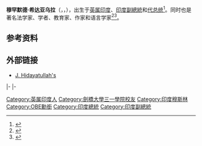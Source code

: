 {{Infobox officeholder
|name             = 穆罕默德·希达亚乌拉<br/>Mohammad Hidayatullah
|honorific-suffix =
|image            = Justice M. Hidayatullah.jpg
|image_size       = 220px 
|office1          =  [[印度副總統列表|第6任]]{{tsl|en|Vice President of India|印度副总统}}
|president1       = [[尼兰·桑吉瓦·雷迪|尼兰·桑吉瓦·雷迪]] <br /> [[吉亚尼·宰尔·辛格|吉亚尼·宰尔·辛格]]
|term_start1      = 1979年8月31日
|term_end1        = 1984年8月30日
|predecessor1     = [[巴沙帕·达纳帕·贾蒂|巴沙帕·达纳帕·贾蒂]]
|successor1       = [[拉马斯瓦米·文卡塔拉曼|拉马斯瓦米·文卡塔拉曼]]
|office2           = 代理[[印度總統|印度總統]]
|primeminister2    = [[英迪拉·甘地|英迪拉·甘地]]
|term_start2       = 1969年7月20日
|term_end2         = 1969年8月24日
|predecessor2     = [[瓦拉哈吉里·文卡塔·吉里|瓦拉哈吉里·文卡塔·吉里]] <small>（代理）</small>
|successor2        = [[瓦拉哈吉里·文卡塔·吉里|瓦拉哈吉里·文卡塔·吉里]]
|office3           = 
|primeminister3    = [[英迪拉·甘地|英迪拉·甘地]]
|term_start3       = 1982年10月6日
|term_end3         = 1982年10月31日
|predecessor3      = [[吉亚尼·宰尔·辛格|吉亚尼·宰尔·辛格]] 
|successor3        = [[吉亚尼·宰尔·辛格|吉亚尼·宰尔·辛格]]
| office4        = 第11任印度司法部长
|term_start4      = 1968年2月25日
|term_end4        = 1970年12月16日
|appointer4       = [[扎基尔·侯赛因|扎基尔·侯赛因]]总统
|predecessor4     = {{tsl|en|Kailas Nath Wanchoo|凯拉斯·纳特·万丘}}
|successor4       = {{tsl|en|Jayantilal Chhotalal Shah|贾亚迪拉尔·乔塔拉尔·沙阿}}
|birth_date       = {{birth date|1905|12|17}}
|birth_place      = [[英属印度|英属印度]]{{tsl|en|United Provinces of British India|英属印度联合省}}[[勒克瑙|勒克瑙]]<br/>（现[[印度|印度]][[北方邦|北方邦]]）
|death_date       = {{death date and age|1992|9|18|1905|12|17}}
|death_place      = [[印度|印度]][[马哈拉施特拉邦|马哈拉施特拉邦]][[孟买|孟买]]
|party            = [[無黨籍|無黨籍]]
|spouse           = Pushpa Shah
|alma_mater       = {{tsl|en|Vasantrao Naik Government Institute of Arts and Social Sciences|瓦桑特克·耐克艺术与社会学政府研究院|莫里斯学院}}<br />[[剑桥大学三一学院|剑桥大学三一学院]]<br />[[林肯律師學院|林肯律師學院]] 
|profession       = 律师、学者
}}

'''穆罕默德·希达亚乌拉'''（{{lang-ur|محمد_ہدایت_اللہ}}，{{lang-en|Mohammad Hidayatullah}}，{{bd|1905年|12月17日|1992年|9月18日}}），出生于[[英属印度|英属印度]]、[[印度副總統列表|印度副總統]]和[[印度总统列表|代总统]]<ref name=VP-list>{{cite web|title=Former Vice Presidents of India|url=http://vicepresidentofindia.nic.in/former.asp|publisher=Secretariat of Vice President of India|accessdate=2014-09-03|dead-url=yes|archiveurl=https://web.archive.org/web/20141017115825/http://vicepresidentofindia.nic.in/former.asp|archivedate=2014-10-17}}</ref>。同时也是著名法学家、学者、教育家、作家和语言学家<ref name="full court-desai">{{cite journal|last1=Desai|first1=P. D., Justice|title=Full Court Reference in Memory of The Late Justice Mohammad Hidayatullah|journal=(1992) 4 SCC (Jour) 10|url=http://www.supremecourtcases.com/index2.php?option=com_content&itemid=99999999&do_pdf=1&id=543 |accessdate=2014-09-03}}</ref><ref name=Chagla>{{cite web|title=Speech by Shri I. M. Chagla|url=http://bombayhighcourt.nic.in/libweb/references/pdf/Justice%20Hidayatullah.pdf|archive-url=https://web.archive.org/web/19920928010101/http://bombayhighcourt.nic.in/libweb/references/pdf/Justice%20Hidayatullah.pdf|publisher=Bombay High Court|accessdate=2014-09-03|archivedate=1992-09-28|dead-url=yes|page=7}}</ref>。

== 参考资料 ==
{{reflist}}

== 外部链接 ==
* [http://www.mapsofindia.com/who-is-who/government-politics/muhammad-hidayatullah.html J. Hidayatullah's ]

{{s-start}}
{{s-off}}
{{s-bef|before={{tsl|en|Kailas Nath Wanchoo|凯拉斯·纳特·万丘}}}}
{{s-ttl|title={{tsl|en|Chief Justice of India|印度司法部长}}|years=1968–1970}}
{{s-aft|after={{tsl|en|Jayantilal Chhotalal Shah|贾亚迪拉尔·乔塔拉尔·沙阿}}}}
|-
{{s-bef|before=[[瓦拉哈吉里·文卡塔·吉里|瓦拉哈吉里·文卡塔·吉里]]<br /><small>代理</small>}}
{{s-ttl|title=[[印度總統|印度總統]]<br /><small>代理</small>|years=1969}}
{{s-aft|after=[[瓦拉哈吉里·文卡塔·吉里|瓦拉哈吉里·文卡塔·吉里]]}}
|-
{{s-bef|before=[[巴沙帕·达纳帕·贾蒂|巴沙帕·达纳帕·贾蒂]]}}
{{s-ttl|title={{tsl|en|Vice-President of India|印度副总统}}|years=1979–1984}}
{{s-aft|after={{nowrap|[[拉马斯瓦米·文卡塔拉曼|拉马斯瓦米·文卡塔拉曼]]}}}}
{{s-end}}

{{印度总统}}
{{印度副總統}}
[[Category:英属印度人|Category:英属印度人]]
{{DEFAULTSORT:Hidayatullah, Mohammad}}
[[Category:劍橋大學三一學院校友|Category:劍橋大學三一學院校友]]
[[Category:印度穆斯林|Category:印度穆斯林]]
[[Category:OBE勳銜|Category:OBE勳銜]]
[[Category:印度總統|Category:印度總統]]
[[Category:印度副總統|Category:印度副總統]]
